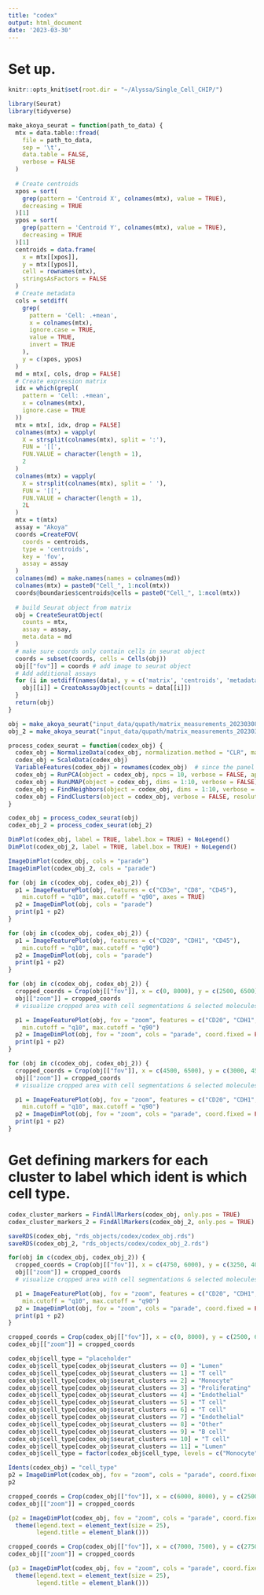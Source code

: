 ```yaml
---
title: "codex"
output: html_document
date: '2023-03-30'
---
```


# Set up.
```r
knitr::opts_knit$set(root.dir = "~/Alyssa/Single_Cell_CHIP/")

library(Seurat)
library(tidyverse)
```

```r
make_akoya_seurat = function(path_to_data) {
  mtx = data.table::fread(
    file = path_to_data,
    sep = '\t',
    data.table = FALSE,
    verbose = FALSE
  )
  
  # Create centroids
  xpos = sort(
    grep(pattern = 'Centroid X', colnames(mtx), value = TRUE),
    decreasing = TRUE
  )[1]
  ypos = sort(
    grep(pattern = 'Centroid Y', colnames(mtx), value = TRUE),
    decreasing = TRUE
  )[1]
  centroids = data.frame(
    x = mtx[[xpos]],
    y = mtx[[ypos]],
    cell = rownames(mtx),
    stringsAsFactors = FALSE
  )
  # Create metadata
  cols = setdiff(
    grep(
      pattern = 'Cell: .+mean',
      x = colnames(mtx),
      ignore.case = TRUE,
      value = TRUE,
      invert = TRUE
    ),
    y = c(xpos, ypos)
  )
  md = mtx[, cols, drop = FALSE]
  # Create expression matrix
  idx = which(grepl(
    pattern = 'Cell: .+mean',
    x = colnames(mtx),
    ignore.case = TRUE
  ))
  mtx = mtx[, idx, drop = FALSE]
  colnames(mtx) = vapply(
    X = strsplit(colnames(mtx), split = ':'),
    FUN = '[[',
    FUN.VALUE = character(length = 1),
    2
  )
  colnames(mtx) = vapply(
    X = strsplit(colnames(mtx), split = ' '),
    FUN = '[[',
    FUN.VALUE = character(length = 1),
    2L
  )
  mtx = t(mtx)
  assay = "Akoya"
  coords =CreateFOV(
    coords = centroids,
    type = 'centroids',
    key = 'fov',
    assay = assay
  )
  colnames(md) = make.names(names = colnames(md))
  colnames(mtx) = paste0("Cell_", 1:ncol(mtx))
  coords@boundaries$centroids@cells = paste0("Cell_", 1:ncol(mtx))
  
  # build Seurat object from matrix
  obj = CreateSeuratObject(
    counts = mtx,
    assay = assay,
    meta.data = md
  )
  # make sure coords only contain cells in seurat object
  coords = subset(coords, cells = Cells(obj))
  obj[["fov"]] = coords # add image to seurat object
  # Add additional assays
  for (i in setdiff(names(data), y = c('matrix', 'centroids', 'metadata'))) {
    obj[[i]] = CreateAssayObject(counts = data[[i]])
  }
  return(obj)
}
```

```r
obj = make_akoya_seurat("input_data/qupath/matrix_measurements_20230308-BM_H22-1362.txt")
obj_2 = make_akoya_seurat("input_data/qupath/matrix_measurements_20230306-BM_H20-3706.txt")
```

```r
process_codex_seurat = function(codex_obj) {
  codex_obj = NormalizeData(codex_obj, normalization.method = "CLR", margin = 2)
  codex_obj = ScaleData(codex_obj)
  VariableFeatures(codex_obj) = rownames(codex_obj)  # since the panel is small, treat all features as variable.
  codex_obj = RunPCA(object = codex_obj, npcs = 10, verbose = FALSE, approx = FALSE)
  codex_obj = RunUMAP(object = codex_obj, dims = 1:10, verbose = FALSE)
  codex_obj = FindNeighbors(object = codex_obj, dims = 1:10, verbose = FALSE)
  codex_obj = FindClusters(object = codex_obj, verbose = FALSE, resolution = 0.4, n.start = 1)
}
```

```r
codex_obj = process_codex_seurat(obj)
codex_obj_2 = process_codex_seurat(obj_2)
```

```r
DimPlot(codex_obj, label = TRUE, label.box = TRUE) + NoLegend()
DimPlot(codex_obj_2, label = TRUE, label.box = TRUE) + NoLegend()
```

```r
ImageDimPlot(codex_obj, cols = "parade")
ImageDimPlot(codex_obj_2, cols = "parade")
```

```r
for (obj in c(codex_obj, codex_obj_2)) {
  p1 = ImageFeaturePlot(obj, features = c("CD3e", "CD8", "CD45"),
    min.cutoff = "q10", max.cutoff = "q90", axes = TRUE)
  p2 = ImageDimPlot(obj, cols = "parade")
  print(p1 + p2)
}
```

```r
for (obj in c(codex_obj, codex_obj_2)) {
  p1 = ImageFeaturePlot(obj, features = c("CD20", "CDH1", "CD45"),
    min.cutoff = "q10", max.cutoff = "q90")
  p2 = ImageDimPlot(obj, cols = "parade")
  print(p1 + p2)
}
```

```r
for (obj in c(codex_obj, codex_obj_2)) {
  cropped_coords = Crop(obj[["fov"]], x = c(0, 8000), y = c(2500, 6500), coords = "plot")
  obj[["zoom"]] = cropped_coords
  # visualize cropped area with cell segmentations & selected molecules

  p1 = ImageFeaturePlot(obj, fov = "zoom", features = c("CD20", "CDH1", "CD45"),
    min.cutoff = "q10", max.cutoff = "q90")
  p2 = ImageDimPlot(obj, fov = "zoom", cols = "parade", coord.fixed = FALSE)
  print(p1 + p2)
}
```

```r
for (obj in c(codex_obj, codex_obj_2)) {
  cropped_coords = Crop(obj[["fov"]], x = c(4500, 6500), y = c(3000, 4500), coords = "plot")
  obj[["zoom"]] = cropped_coords
  # visualize cropped area with cell segmentations & selected molecules

  p1 = ImageFeaturePlot(obj, fov = "zoom", features = c("CD20", "CDH1", "CD45"),
    min.cutoff = "q10", max.cutoff = "q90")
  p2 = ImageDimPlot(obj, fov = "zoom", cols = "parade", coord.fixed = FALSE)
  print(p1 + p2)
}
```
# Get defining markers for each cluster to label which ident is which cell type.
```r
codex_cluster_markers = FindAllMarkers(codex_obj, only.pos = TRUE)
codex_cluster_markers_2 = FindAllMarkers(codex_obj_2, only.pos = TRUE)

```

```r
saveRDS(codex_obj, "rds_objects/codex/codex_obj.rds")
saveRDS(codex_obj_2, "rds_objects/codex/codex_obj_2.rds")

```

```r
for(obj in c(codex_obj, codex_obj_2)) {
  cropped_coords = Crop(obj[["fov"]], x = c(4750, 6000), y = c(3250, 4000), coords = "plot")
  obj[["zoom"]] = cropped_coords
  # visualize cropped area with cell segmentations & selected molecules

  p1 = ImageFeaturePlot(obj, fov = "zoom", features = c("CD20", "CDH1", "CD45"),
    min.cutoff = "q10", max.cutoff = "q90")
  p2 = ImageDimPlot(obj, fov = "zoom", cols = "parade", coord.fixed = FALSE)
  print(p1 + p2)
}
```
```r
cropped_coords = Crop(codex_obj[["fov"]], x = c(0, 8000), y = c(2500, 6500), coords = "plot")
codex_obj[["zoom"]] = cropped_coords

codex_obj$cell_type = "placeholder"
codex_obj$cell_type[codex_obj$seurat_clusters == 0] = "Lumen"
codex_obj$cell_type[codex_obj$seurat_clusters == 1] = "T cell"
codex_obj$cell_type[codex_obj$seurat_clusters == 2] = "Monocyte"
codex_obj$cell_type[codex_obj$seurat_clusters == 3] = "Proliferating"
codex_obj$cell_type[codex_obj$seurat_clusters == 4] = "Endothelial"
codex_obj$cell_type[codex_obj$seurat_clusters == 5] = "T cell"
codex_obj$cell_type[codex_obj$seurat_clusters == 6] = "T cell"
codex_obj$cell_type[codex_obj$seurat_clusters == 7] = "Endothelial"
codex_obj$cell_type[codex_obj$seurat_clusters == 8] = "Other"
codex_obj$cell_type[codex_obj$seurat_clusters == 9] = "B cell"
codex_obj$cell_type[codex_obj$seurat_clusters == 10] = "T cell"
codex_obj$cell_type[codex_obj$seurat_clusters == 11] = "Lumen"
codex_obj$cell_type = factor(codex_obj$cell_type, levels = c("Monocyte", "T cell", "B cell", "Endothelial", "Lumen", "Proliferating", "Other"))

Idents(codex_obj) = "cell_type"
p2 = ImageDimPlot(codex_obj, fov = "zoom", cols = "parade", coord.fixed = FALSE)
p2
```

```r
cropped_coords = Crop(codex_obj[["fov"]], x = c(6000, 8000), y = c(2500, 3500), coords = "plot")
codex_obj[["zoom"]] = cropped_coords

(p2 = ImageDimPlot(codex_obj, fov = "zoom", cols = "parade", coord.fixed = FALSE) +
  theme(legend.text = element_text(size = 25),
        legend.title = element_blank()))

```

```r
cropped_coords = Crop(codex_obj[["fov"]], x = c(7000, 7500), y = c(2750, 3250), coords = "plot")
codex_obj[["zoom"]] = cropped_coords

(p3 = ImageDimPlot(codex_obj, fov = "zoom", cols = "parade", coord.fixed = FALSE) +
  theme(legend.text = element_text(size = 25),
        legend.title = element_blank()))

```

